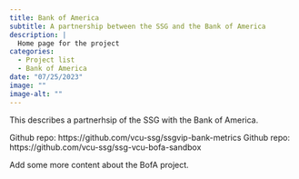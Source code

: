 ```yaml
---
title: Bank of America
subtitle: A partnership between the SSG and the Bank of America
description: |
  Home page for the project
categories:
  - Project list
  - Bank of America
date: "07/25/2023"
image: ""
image-alt: ""
---
```


This describes a partnerhsip of the SSG with the Bank of America.

Github repo: https://github.com/vcu-ssg/ssgvip-bank-metrics
Github repo: https://github.com/vcu-ssg/ssg-vcu-bofa-sandbox

Add some more content about the BofA project.

